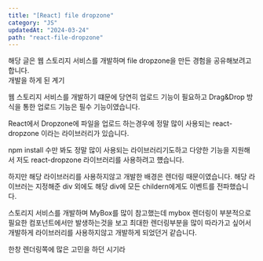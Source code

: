 ```yaml
---
title: "[React] file dropzone"
category: "JS"
updatedAt: "2024-03-24"
path: "react-file-dropzone"
---
```


<div>
  해당 글은 웹 스토리지 서비스를 개발하며 file dropzone을 만든 경험을
  공유해보려고 합니다.
</div>

<div>개발을 하게 된 계기</div>

웹 스토리지 서비스를 개발하기 떄문에 당연히 업로드 기능이 필요하고 Drag&Drop 방식을 통한 업로드 기능은 필수 기능이였습니다.

React에서 Dropzone에 파일을 업로드 하는경우에 정말 많이 사용되는 react-dropzone 이라는 라이브러리가 있습니다.

npm install 수만 봐도 정말 많이 사용되는 라이브러리기도하고 다양한 기능을 지원해서 저도 react-dropzone 라이브러리를 사용하려고 헀습니다.

하지만 해당 라이브러리를 사용하지않고 개발한 배경은 렌더링 때문이였습니다. 해당 라이브러는 지정해준 div 외에도 해당 div에 모든 childern에게도 이벤트를 전파했습니다.

스토리지 서비스를 개발하며 MyBox를 많이 참고했는데 mybox 렌더링이 부분적으로 필요한 컴포넌트에서만 발생하는것을 보고 최대한 렌더링부분을 많이 따라가고 싶어서 개발하게 라이브러리를 사용하지않고 개발하게 되었던거 같습니다.

한창 렌더링쪽에 많은 고민을 하던 시기라
